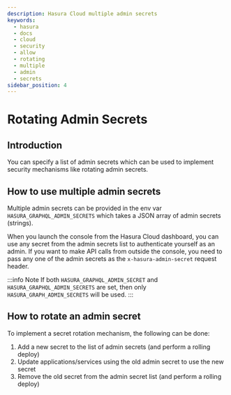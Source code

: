```yaml
---
description: Hasura Cloud multiple admin secrets
keywords:
  - hasura
  - docs
  - cloud
  - security
  - allow
  - rotating
  - multiple
  - admin
  - secrets
sidebar_position: 4
---
```


# Rotating Admin Secrets

## Introduction

You can specify a list of admin secrets which can be used to implement security mechanisms like rotating admin secrets.

## How to use multiple admin secrets

Multiple admin secrets can be provided in the env var `HASURA_GRAPHQL_ADMIN_SECRETS` which takes a JSON array of admin secrets (strings).

When you launch the console from the Hasura Cloud dashboard, you can use any secret from the admin secrets list to authenticate yourself as an admin.
If you want to make API calls from outside the console, you need to pass any one of the admin secrets as the `x-hasura-admin-secret` request header.

:::info Note
If both `HASURA_GRAPHQL_ADMIN_SECRET` and `HASURA_GRAPHQL_ADMIN_SECRETS` are set, then only `HASURA_GRAPH_ADMIN_SECRETS` will be used.
:::

## How to rotate an admin secret

To implement a secret rotation mechanism, the following can be done:

1.  Add a new secret to the list of admin secrets (and perform a rolling deploy)
2.  Update applications/services using the old admin secret to use the new secret
3.  Remove the old secret from the admin secret list (and perform a rolling deploy)
